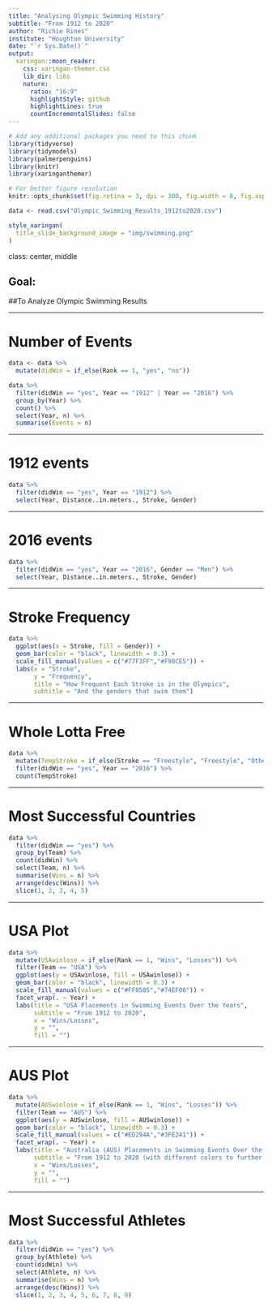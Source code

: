 ```yaml
---
title: "Analysing Olympic Swimming History"
subtitle: "From 1912 to 2020"
author: "Richie Rines"
institute: "Houghton University"
date: "`r Sys.Date()`"
output:
  xaringan::moon_reader:
    css: xaringan-themer.css
    lib_dir: libs
    nature:
      ratio: "16:9"
      highlightStyle: github
      highlightLines: true
      countIncrementalSlides: false
---
```


```r
# Add any additional packages you need to this chunk
library(tidyverse)
library(tidymodels)
library(palmerpenguins)
library(knitr)
library(xaringanthemer)
```

```r
# For better figure resolution
knitr::opts_chunk$set(fig.retina = 3, dpi = 300, fig.width = 8, fig.asp = 0.618, out.width = "82%", fig.align = "center")
```

```r
data <- read.csv("Olympic_Swimming_Results_1912to2020.csv")
```

```r
style_xaringan(
  title_slide_background_image = "img/swimming.png"
)
```


class: center, middle

## Goal:
##To Analyze Olympic Swimming Results

---

# Number of Events

```r
data <- data %>%
  mutate(didWin = if_else(Rank == 1, "yes", "no"))

data %>%
  filter(didWin == "yes", Year == "1912" | Year == "2016") %>%
  group_by(Year) %>%
  count() %>%
  select(Year, n) %>%
  summarise(Events = n)
```

---

# 1912 events

```r
data %>%
  filter(didWin == "yes", Year == "1912") %>%
  select(Year, Distance..in.meters., Stroke, Gender)
```

---

# 2016 events

```r
data %>%
  filter(didWin == "yes", Year == "2016", Gender == "Men") %>%
  select(Year, Distance..in.meters., Stroke, Gender)
```
---

# Stroke Frequency

```r
data %>%
  ggplot(aes(x = Stroke, fill = Gender)) +
  geom_bar(color = "black", linewidth = 0.3) +
  scale_fill_manual(values = c("#77F3FF","#F98CE5")) +
  labs(x = "Stroke", 
       y = "Frequency", 
       title = "How Frequent Each Stroke is in the Olympics", 
       subtitle = "And the genders that swim them")
```

---

# Whole Lotta Free

```r
data %>%
  mutate(TempStroke = if_else(Stroke == "Freestyle", "Freestyle", "Other")) %>%
  filter(didWin == "yes", Year == "2016") %>%
  count(TempStroke)
```

---

# Most Successful Countries

```r
data %>%
  filter(didWin == "yes") %>%
  group_by(Team) %>%
  count(didWin) %>%
  select(Team, n) %>%
  summarise(Wins = n) %>%
  arrange(desc(Wins)) %>%
  slice(1, 2, 3, 4, 5)
```

---

# USA Plot

```r
data %>%
  mutate(USAwinlose = if_else(Rank == 1, "Wins", "Losses")) %>%
  filter(Team == "USA") %>%
  ggplot(aes(y = USAwinlose, fill = USAwinlose)) +
  geom_bar(color = "black", linewidth = 0.3) +
  scale_fill_manual(values = c("#FF0505","#74EF00")) +
  facet_wrap(. ~ Year) +
  labs(title = "USA Placements in Swimming Events Over the Years",
       subtitle = "From 1912 to 2020",
       x = "Wins/Losses",
       y = "",
       fill = "")
```

---

# AUS Plot

```r
data %>%
  mutate(AUSwinlose = if_else(Rank == 1, "Wins", "Losses")) %>%
  filter(Team == "AUS") %>%
  ggplot(aes(y = AUSwinlose, fill = AUSwinlose)) +
  geom_bar(color = "black", linewidth = 0.3) +
  scale_fill_manual(values = c("#ED294A","#3FE241")) +
  facet_wrap(. ~ Year) +
  labs(title = "Australia (AUS) Placements in Swimming Events Over the Years",
       subtitle = "From 1912 to 2020 (with different colors to further seperate from previous graph)",
       x = "Wins/Losses",
       y = "",
       fill = "")
```

---

# Most Successful Athletes

```r
data %>%
  filter(didWin == "yes") %>%
  group_by(Athlete) %>%
  count(didWin) %>%
  select(Athlete, n) %>%
  summarise(Wins = n) %>%
  arrange(desc(Wins)) %>%
  slice(1, 2, 3, 4, 5, 6, 7, 8, 9)
```